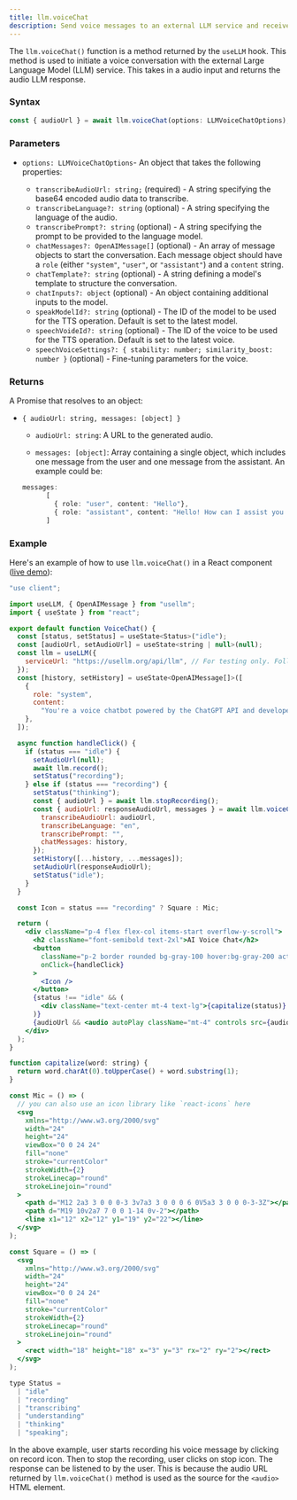 ```yaml
---
title: llm.voiceChat
description: Send voice messages to an external LLM service and receive voice responses.
---
```


The `llm.voiceChat()` function is a method returned by the `useLLM` hook. This method is used to initiate a voice conversation with the external Large Language Model (LLM) service. This takes in a audio input and returns the audio LLM response.

### Syntax

```typescript
const { audioUrl } = await llm.voiceChat(options: LLMVoiceChatOptions);
```

### Parameters

- `options: LLMVoiceChatOptions`- An object that takes the following properties:

  - `transcribeAudioUrl: string;` (required) - A string specifying the base64 encoded audio data to transcribe.
  - `transcribeLanguage?: string` (optional) - A string specifying the language of the audio. 
  - `transcribePrompt?: string` (optional) - A string specifying the prompt to be provided to the language model.
  - `chatMessages?: OpenAIMessage[]` (optional) - An array of message objects to start the conversation. Each message object should have a `role` (either `"system"`, `"user"`, or `"assistant"`) and a `content` string.
  - `chatTemplate?: string` (optional) - A string defining a model's template to structure the conversation.
  - `chatInputs?: object` (optional) - An object containing additional inputs to the model.
  - `speakModelId?: string` (optional) - The ID of the model to be used for the TTS operation. Default is set to the latest model.
  - `speechVoideId?: string` (optional) - The ID of the voice to be used for the TTS operation. Default is set to the latest voice.
  - `speechVoiceSettings?: { stability: number; similarity_boost: number }` (optional) - Fine-tuning parameters for the voice. 

### Returns

A Promise that resolves to an object:

- `{ audioUrl: string, messages: [object] }`

  - `audioUrl: string`: A URL to the generated audio.

  - `messages: [object]`: Array containing a single object, which includes one message from the user and one message from the assistant. An example could be:

  ```typescript
  messages: 
        [
          { role: "user", content: "Hello"},
          { role: "assistant", content: "Hello! How can I assist you today?" },
        ]
  ```

### Example

Here's an example of how to use `llm.voiceChat()` in a React component ([live demo](https://usellm.org/demo/voice-chat)):

```jsx
"use client";

import useLLM, { OpenAIMessage } from "usellm";
import { useState } from "react";

export default function VoiceChat() {
  const [status, setStatus] = useState<Status>("idle");
  const [audioUrl, setAudioUrl] = useState<string | null>(null);
  const llm = useLLM({
    serviceUrl: "https://usellm.org/api/llm", // For testing only. Follow this guide to create your own service URL: https://usellm.org/docs/api-reference/create-llm-service
  });
  const [history, setHistory] = useState<OpenAIMessage[]>([
    {
      role: "system",
      content:
        "You're a voice chatbot powered by the ChatGPT API and developed using useLLM. Reply in a conversational tone, keep answers brief!",
    },
  ]);

  async function handleClick() {
    if (status === "idle") {
      setAudioUrl(null);
      await llm.record();
      setStatus("recording");
    } else if (status === "recording") {
      setStatus("thinking");
      const { audioUrl } = await llm.stopRecording();
      const { audioUrl: responseAudioUrl, messages } = await llm.voiceChat({
        transcribeAudioUrl: audioUrl,
        transcribeLanguage: "en",
        transcribePrompt: "",
        chatMessages: history,
      });
      setHistory([...history, ...messages]);
      setAudioUrl(responseAudioUrl);
      setStatus("idle");
    }
  }

  const Icon = status === "recording" ? Square : Mic;

  return (
    <div className="p-4 flex flex-col items-start overflow-y-scroll">
      <h2 className="font-semibold text-2xl">AI Voice Chat</h2>
      <button
        className="p-2 border rounded bg-gray-100 hover:bg-gray-200 active:bg-gray-300 dark:bg-white dark:text-black font-medium mt-4"
        onClick={handleClick}
      >
        <Icon />
      </button>
      {status !== "idle" && (
        <div className="text-center mt-4 text-lg">{capitalize(status)}...</div>
      )}
      {audioUrl && <audio autoPlay className="mt-4" controls src={audioUrl} />}
    </div>
  );
}

function capitalize(word: string) {
  return word.charAt(0).toUpperCase() + word.substring(1);
}

const Mic = () => (
  // you can also use an icon library like `react-icons` here
  <svg
    xmlns="http://www.w3.org/2000/svg"
    width="24"
    height="24"
    viewBox="0 0 24 24"
    fill="none"
    stroke="currentColor"
    strokeWidth={2}
    strokeLinecap="round"
    strokeLinejoin="round"
  >
    <path d="M12 2a3 3 0 0 0-3 3v7a3 3 0 0 0 6 0V5a3 3 0 0 0-3-3Z"></path>
    <path d="M19 10v2a7 7 0 0 1-14 0v-2"></path>
    <line x1="12" x2="12" y1="19" y2="22"></line>
  </svg>
);

const Square = () => (
  <svg
    xmlns="http://www.w3.org/2000/svg"
    width="24"
    height="24"
    viewBox="0 0 24 24"
    fill="none"
    stroke="currentColor"
    strokeWidth={2}
    strokeLinecap="round"
    strokeLinejoin="round"
  >
    <rect width="18" height="18" x="3" y="3" rx="2" ry="2"></rect>
  </svg>
);

type Status =
  | "idle"
  | "recording"
  | "transcribing"
  | "understanding"
  | "thinking"
  | "speaking";
```

In the above example, user starts recording his voice message by clicking on record icon. Then to stop the recording, user clicks on stop icon. The response can be listened to by the user. This is because the audio URL returned by `llm.voiceChat()` method is used as the source for the `<audio>` HTML element.